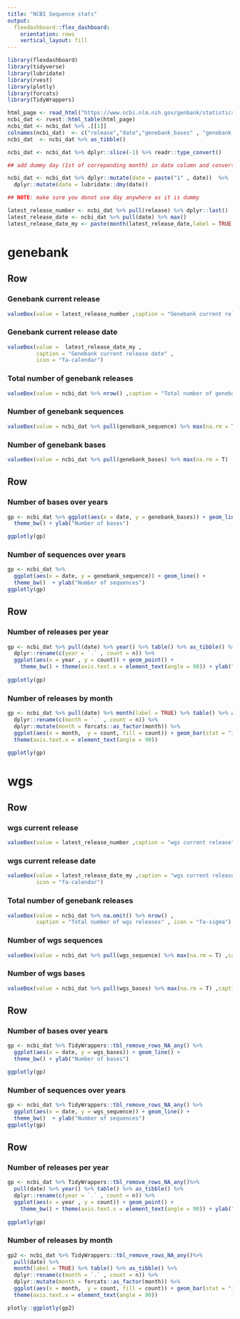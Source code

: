 ```yaml
---
title: "NCBI Sequence stats"
output: 
  flexdashboard::flex_dashboard:
    orientation: rows
    vertical_layout: fill
---
```




    
```r
library(flexdashboard)
library(tidyverse)
library(lubridate)
library(rvest)
library(plotly)
library(forcats)
library(TidyWrappers)
```

```r

html_page <- read_html("https://www.ncbi.nlm.nih.gov/genbank/statistics/")
ncbi_dat <- rvest::html_table(html_page) 
ncbi_dat <- ncbi_dat %>% .[[1]]   
colnames(ncbi_dat)  <- c("release","date","genebank_bases" , "genebank_sequence" ,"wgs_bases","wgs_sequence")
ncbi_dat  <- ncbi_dat %>% as_tibble() 

ncbi_dat <- ncbi_dat %>% dplyr::slice(-1) %>% readr::type_convert()

## add dummy day (1st of correponding month) in date column and convert into date datatype

ncbi_dat <- ncbi_dat %>% dplyr::mutate(date = paste("1" , date))  %>% 
  dplyr::mutate(date = lubridate::dmy(date))

## NOTE: make sure you donot use day anywhere as it is dummy 

latest_release_number <- ncbi_dat %>% pull(release) %>% dplyr::last()
latest_release_date <- ncbi_dat %>% pull(date) %>% max()
latest_release_date_my <- paste(month(latest_release_date,label = TRUE ) , year(latest_release_date ),sep = "-" )
```
genebank
====================================================

Row
-------------------------------------
    
### Genebank current release

```r
valueBox(value = latest_release_number ,caption = "Genebank current release",icon = "fa-tag")
```

### Genebank current release date

```r
valueBox(value =  latest_release_date_my ,
         caption = "Genebank current release date" , 
         icon = "fa-calendar")
```

### Total number of genebank releases 

```r
valueBox(value = ncbi_dat %>% nrow() ,caption = "Total number of genebank releases")
```

### Number of genebank sequences
```r
valueBox(value = ncbi_dat %>% pull(genebank_sequence) %>% max(na.rm = T) ,caption = "Number of genebank sequences", icon = "fa-align-left")
```


### Number of genebank bases

```r
valueBox(value = ncbi_dat %>% pull(genebank_bases) %>% max(na.rm = T) ,caption = "Number of genebank bases")
```
   
Row
-------------------------------------
    
### Number of bases over years

```r
gp <- ncbi_dat %>% ggplot(aes(x = date, y = genebank_bases)) + geom_line() +
  theme_bw() + ylab("Number of bases")

ggplotly(gp)

```

### Number of sequences over years

```r
gp <- ncbi_dat %>% 
  ggplot(aes(x = date, y = genebank_sequence)) + geom_line() +
  theme_bw()  + ylab("Number of sequences")
ggplotly(gp)

```

Row
-------------------------------------
    
### Number of releases per year 
    
```r
gp <- ncbi_dat %>% pull(date) %>% year() %>% table() %>% as_tibble() %>% 
  dplyr::rename(c(year = `.` , count = n)) %>%
  ggplot(aes(x = year , y = count)) + geom_point() +
    theme_bw() + theme(axis.text.x = element_text(angle = 90)) + ylab("Number of releases")
  
ggplotly(gp)
```
    
### Number of releases by month

```r
gp <- ncbi_dat %>% pull(date) %>% month(label = TRUE) %>% table() %>% as_tibble() %>%
  dplyr::rename(c(month = `.` , count = n)) %>% 
  dplyr::mutate(month = forcats::as_factor(month)) %>%
  ggplot(aes(x = month,  y = count, fill = count)) + geom_bar(stat = "identity") + theme_bw() + 
  theme(axis.text.x = element_text(angle = 90))

ggplotly(gp)

```





wgs
====================================================

Row
-------------------------------------

### wgs current release

```r
valueBox(value = latest_release_number ,caption = "wgs current release",icon = "fa-tag")
```

### wgs current release date

```r
valueBox(value = latest_release_date_my ,caption = "wgs current release date" , 
         icon = "fa-calendar")
```


### Total number of genebank releases

```r
valueBox(value = ncbi_dat %>% na.omit() %>% nrow() ,
         caption = "Total number of wgs releases" , icon = "fa-sigma")
```

### Number of wgs sequences

```r
valueBox(value = ncbi_dat %>% pull(wgs_sequence) %>% max(na.rm = T) ,caption = "Number of wgs sequences",icon = "fa-align-left")
```

### Number of wgs bases

```r
valueBox(value = ncbi_dat %>% pull(wgs_bases) %>% max(na.rm = T) ,caption = "Number of wgs bases")
```

Row
-------------------------------------
    
### Number of bases over years

```r
gp <- ncbi_dat %>% TidyWrappers::tbl_remove_rows_NA_any() %>% 
  ggplot(aes(x = date, y = wgs_bases)) + geom_line() +
  theme_bw() + ylab("Number of bases")

ggplotly(gp)

```

### Number of sequences over years

```r
gp <- ncbi_dat %>% TidyWrappers::tbl_remove_rows_NA_any() %>%
  ggplot(aes(x = date, y = wgs_sequence)) + geom_line() +
  theme_bw()  + ylab("Number of sequences")
ggplotly(gp)

```

Row
-------------------------------------
    
### Number of releases per year 
    
```r
gp <- ncbi_dat %>% TidyWrappers::tbl_remove_rows_NA_any()%>% 
  pull(date) %>% year() %>% table() %>% as_tibble() %>% 
  dplyr::rename(c(year = `.` , count = n)) %>%
  ggplot(aes(x = year , y = count)) + geom_point() +
    theme_bw() + theme(axis.text.x = element_text(angle = 90)) + ylab("Number of releases")
  
ggplotly(gp)
```
    
### Number of releases by month

```r
gp2 <- ncbi_dat %>% TidyWrappers::tbl_remove_rows_NA_any()%>% 
  pull(date) %>% 
  month(label = TRUE) %>% table() %>% as_tibble() %>%
  dplyr::rename(c(month = `.` , count = n)) %>% 
  dplyr::mutate(month = forcats::as_factor(month)) %>%
  ggplot(aes(x = month,  y = count, fill = count)) + geom_bar(stat = "identity") + theme_bw() + 
  theme(axis.text.x = element_text(angle = 90))

plotly::ggplotly(gp2)
```


